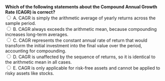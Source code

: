 ::: {.question-block}
<form onsubmit="event.preventDefault(); checkAnswer('module2_mcq_q38')" data-correct-answer="C">
<strong style="display: block;">
Which of the following statements about the Compound Annual Growth Rate (CAGR) is correct?
</strong>
<label><input type="radio" name="module2_mcq_q38" value="A"> A. CAGR is simply the arithmetic average of yearly returns across the sample period.</label><br>
<label><input type="radio" name="module2_mcq_q38" value="B"> B. CAGR always exceeds the arithmetic mean, because compounding increases long-term averages.</label><br>
<label><input type="radio" name="module2_mcq_q38" value="C"> C. CAGR represents the constant annual rate of return that would transform the initial investment into the final value over the period, accounting for compounding.</label><br>
<label><input type="radio" name="module2_mcq_q38" value="D"> D. CAGR is unaffected by the sequence of returns, so it is identical to the arithmetic mean in all cases.</label><br>
<label><input type="radio" name="module2_mcq_q38" value="E"> E. CAGR is only applicable for risk-free assets and cannot be applied to risky assets like stocks.</label><br>
</form>
<div id="feedback-module2_mcq_q38" class="feedback" data-status="" style="display:none;">
✅ Correct: C. CAGR (geometric average return) reflects the annualized growth rate of an investment over multiple periods, incorporating the effect of compounding.  
Unlike the arithmetic mean, it accounts for the sequence of gains and losses and typically produces a lower value when returns are volatile.
</div>
:::
